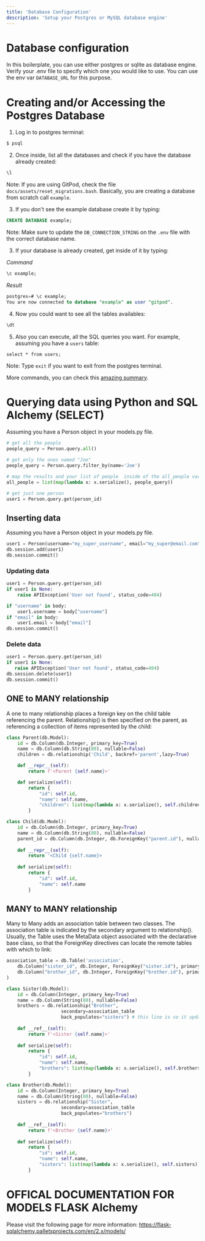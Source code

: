 ```yaml
---
title: 'Database Configuration'
description: 'Setup your Postgres or MySQL database engine'
---
```


# Database configuration

In this boilerplate, you can use either postgres or sqlite as database engine. Verify your .env file to specify which one you would like to use.
You can use the env var `DATABASE_URL` for this purpose.

# Creating and/or Accessing the Postgres Database

1. Log in to postgres terminal:
```sh
$ psql
```
2. Once inside, list all the databases and check if you have the database already created:
```sql
\l
```
Note: If you are using GitPod, check the file `docs/assets/reset_migrations.bash`. Basically, you are creating a database from scratch call `example`.

3. If you don't see the example database create it by typing:
```sql
CREATE DATABASE example;
```
Note: Make sure to update the `DB_CONNECTION_STRING` on the `.env` file with the correct database name.

3. If your database is already created, get inside of it by typing:

*Command*
```sql
\c example;
```

*Result*
```sql
postgres=# \c example;
You are now connected to database "example" as user "gitpod".
```
4. Now you could want to see all the tables availables:
```sql
\dt
```

5. Also you can execute, all the SQL queries you want. For example, assuming you have a `users` table:
```
select * from users;
```

Note: Type `exit` if you want to exit from the postgres terminal.

More commands, you can check this [amazing summary](https://www.postgresqltutorial.com/postgresql-cheat-sheet/).

# Querying data using Python and SQL Alchemy (SELECT)

Assuming you have a Person object in your models.py file.

```py
# get all the people
people_query = Person.query.all()

# get only the ones named "Joe"
people_query = Person.query.filter_by(name='Joe')

# map the results and your list of people  inside of the all_people variable
all_people = list(map(lambda x: x.serialize(), people_query))

# get just one person
user1 = Person.query.get(person_id)
 ```

## Inserting data

Assuming you have a Person object in your models.py file.

```py
user1 = Person(username="my_super_username", email="my_super@email.com")
db.session.add(user1)
db.session.commit()
```

### Updating data

```py
user1 = Person.query.get(person_id)
if user1 is None:
    raise APIException('User not found', status_code=404)

if "username" in body:
    user1.username = body["username"]
if "email" in body:
    user1.email = body["email"]
db.session.commit()
```
 
 ### Delete data
 
 ```py
 user1 = Person.query.get(person_id)
if user1 is None:
    raise APIException('User not found', status_code=404)
db.session.delete(user1)
db.session.commit()
 ```

## ONE to MANY relationship
A one to many relationship places a foreign key on the child table referencing the parent. 
Relationship() is then specified on the parent, as referencing a collection of items represented by the child:

```py
class Parent(db.Model):
    id = db.Column(db.Integer, primary_key=True)
    name = db.Column(db.String(80), nullable=False)
    children = db.relationship('Child', backref='parent',lazy=True)

    def __repr__(self):
        return f'<Parent {self.name}>'

    def serialize(self):
        return {
            "id": self.id,
            "name": self.name,
            "children": list(map(lambda x: x.serialize(), self.children))
        }

class Child(db.Model):
    id = db.Column(db.Integer, primary_key=True)
    name = db.Column(db.String(80), nullable=False)
    parent_id = db.Column(db.Integer, db.ForeignKey("parent.id"), nullable=False)
    
    def __repr__(self):
        return '<Child {self.name}>
        
    def serialize(self):
        return {
            "id": self.id,
            "name": self.name
        }
```

## MANY to MANY relationship
Many to Many adds an association table between two classes. The association table is indicated by the secondary argument to relationship(). Usually, the Table uses the MetaData object associated with the declarative base class, so that the ForeignKey directives can locate the remote tables with which to link:

```py
association_table = db.Table('association',
    db.Column("sister_id", db.Integer, ForeignKey("sister.id"), primary_key=True),
    db.Column("brother_id", db.Integer, ForeignKey("brother.id"), primary_key=True)
)

class Sister(db.Model):
    id = db.Column(Integer, primary_key=True)
    name = db.Column(String(80), nullable=False)
    brothers = db.relationship("Brother",
                    secondary=association_table
                    back_populates="sisters") # this line is so it updates the field when Sister is updated
                    
    def __ref__(self):
        return f'<Sister {self.name}>'
        
    def serialize(self):
        return {
            "id": self.id,
            "name": self.name,
            "brothers": list(map(lambda x: x.serialize(), self.brothers))
        }

class Brother(db.Model):
    id = db.Column(Integer, primary_key=True)
    name = db.Column(String(80), nullable=False)
    sisters = db.relationship("Sister",
                    secondary=association_table
                    back_populates="brothers")
                    
    def __ref__(self):
        return f'<Brother {self.name}>'
        
    def serialize(self):
        return {
            "id": self.id,
            "name": self.name,
            "sisters": list(map(lambda x: x.serialize(), self.sisters))
        }
```

# OFFICAL DOCUMENTATION FOR MODELS FLASK Alchemy

Please visit the following page for more information: https://flask-sqlalchemy.palletsprojects.com/en/2.x/models/